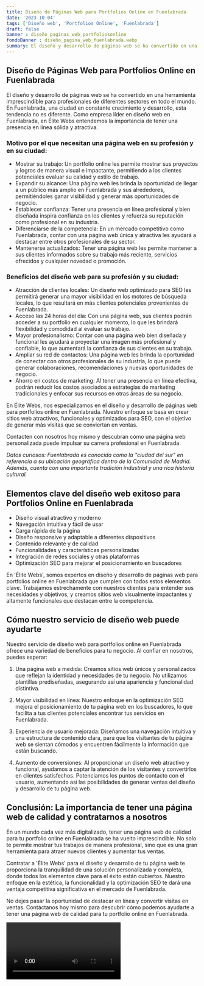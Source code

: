 ```yaml
---
title: Diseño de Páginas Web para Portfolios Online en Fuenlabrada
date: '2023-10-04'
tags: ['Diseño web', 'Portfolios Online', 'Fuenlabrada']
draft: false
banner : diseño_paginas_web_portfoliosonline
fondoBanner : diseño_pagina_web_fuenlabrada.webp
summary: El diseño y desarrollo de páginas web se ha convertido en una herramienta imprescindible para profesionales de diferentes sectores en todo el mundo. En Fuenlabrada, una ciudad en constante crecimiento y desarrollo, esta tendencia no es diferente. Como empresa líder en diseño web en Fuenlabrada, en Élite Webs entendemos la importancia de tener una presencia en línea sólida y atractiva.
---
```


## Diseño de Páginas Web para Portfolios Online en Fuenlabrada

El diseño y desarrollo de páginas web se ha convertido en una herramienta imprescindible para profesionales de diferentes sectores en todo el mundo. En Fuenlabrada, una ciudad en constante crecimiento y desarrollo, esta tendencia no es diferente. Como empresa líder en diseño web en Fuenlabrada, en Élite Webs entendemos la importancia de tener una presencia en línea sólida y atractiva.

### Motivo por el que necesitan una página web en su profesión y en su ciudad:

- Mostrar su trabajo: Un portfolio online les permite mostrar sus proyectos y logros de manera visual e impactante, permitiendo a los clientes potenciales evaluar su calidad y estilo de trabajo.
- Expandir su alcance: Una página web les brinda la oportunidad de llegar a un público más amplio en Fuenlabrada y sus alrededores, permitiéndoles ganar visibilidad y generar más oportunidades de negocio.
- Establecer confianza: Tener una presencia en línea profesional y bien diseñada inspira confianza en los clientes y refuerza su reputación como profesional en su industria.
- Diferenciarse de la competencia: En un mercado competitivo como Fuenlabrada, contar con una página web única y atractiva les ayudará a destacar entre otros profesionales de su sector.
- Mantenerse actualizados: Tener una página web les permite mantener a sus clientes informados sobre su trabajo más reciente, servicios ofrecidos y cualquier novedad o promoción.

### Beneficios del diseño web para su profesión y su ciudad:

- Atracción de clientes locales: Un diseño web optimizado para SEO les permitirá generar una mayor visibilidad en los motores de búsqueda locales, lo que resultará en más clientes potenciales provenientes de Fuenlabrada.
- Acceso las 24 horas del día: Con una página web, sus clientes podrán acceder a su portfolio en cualquier momento, lo que les brindará flexibilidad y comodidad al evaluar su trabajo.
- Mayor profesionalismo: Contar con una página web bien diseñada y funcional les ayudará a proyectar una imagen más profesional y confiable, lo que aumentará la confianza de sus clientes en su trabajo.
- Ampliar su red de contactos: Una página web les brinda la oportunidad de conectar con otros profesionales de su industria, lo que puede generar colaboraciones, recomendaciones y nuevas oportunidades de negocio.
- Ahorro en costos de marketing: Al tener una presencia en línea efectiva, podrán reducir los costos asociados a estrategias de marketing tradicionales y enfocar sus recursos en otras áreas de su negocio.

En Élite Webs, nos especializamos en el diseño y desarrollo de páginas web para portfolios online en Fuenlabrada. Nuestro enfoque se basa en crear sitios web atractivos, funcionales y optimizados para SEO, con el objetivo de generar más visitas que se conviertan en ventas.

Contacten con nosotros hoy mismo y descubran cómo una página web personalizada puede impulsar su carrera profesional en Fuenlabrada.

*Datos curiosos: Fuenlabrada es conocida como la "ciudad del sur" en referencia a su ubicación geográfica dentro de la Comunidad de Madrid. Además, cuenta con una importante tradición industrial y una rica historia cultural.*

<GifSeo />

<Cta />

## Elementos clave del diseño web exitoso para Portfolios Online en Fuenlabrada

- Diseño visual atractivo y moderno
- Navegación intuitiva y fácil de usar
- Carga rápida de la página
- Diseño responsive y adaptable a diferentes dispositivos
- Contenido relevante y de calidad
- Funcionalidades y características personalizadas
- Integración de redes sociales y otras plataformas
- Optimización SEO para mejorar el posicionamiento en buscadores

En 'Élite Webs', somos expertos en diseño y desarrollo de páginas web para portfolios online en Fuenlabrada que cumplen con todos estos elementos clave. Trabajamos estrechamente con nuestros clientes para entender sus necesidades y objetivos, y creamos sitios web visualmente impactantes y altamente funcionales que destacan entre la competencia.

## Cómo nuestro servicio de diseño web puede ayudarte

Nuestro servicio de diseño web para portfolios online en Fuenlabrada ofrece una variedad de beneficios para tu negocio. Al confiar en nosotros, puedes esperar:

1. Una página web a medida: Creamos sitios web únicos y personalizados que reflejan la identidad y necesidades de tu negocio. No utilizamos plantillas prediseñadas, asegurando así una apariencia y funcionalidad distintiva.

2. Mayor visibilidad en línea: Nuestro enfoque en la optimización SEO mejora el posicionamiento de tu página web en los buscadores, lo que facilita a tus clientes potenciales encontrar tus servicios en Fuenlabrada.

3. Experiencia de usuario mejorada: Diseñamos una navegación intuitiva y una estructura de contenido clara, para que los visitantes de tu página web se sientan cómodos y encuentren fácilmente la información que están buscando.

4. Aumento de conversiones: Al proporcionar un diseño web atractivo y funcional, ayudamos a captar la atención de los visitantes y convertirlos en clientes satisfechos. Potenciamos los puntos de contacto con el usuario, aumentando así las posibilidades de generar ventas del diseño y desarrollo de tu página web.

## Conclusión: La importancia de tener una página web de calidad y contratarnos a nosotros

En un mundo cada vez más digitalizado, tener una página web de calidad para tu portfolio online en Fuenlabrada se ha vuelto imprescindible. No solo te permite mostrar tus trabajos de manera profesional, sino que es una gran herramienta para atraer nuevos clientes y aumentar tus ventas.

Contratar a 'Élite Webs' para el diseño y desarrollo de tu página web te proporciona la tranquilidad de una solución personalizada y completa, donde todos los elementos clave para el éxito están cubiertos. Nuestro enfoque en la estética, la funcionalidad y la optimización SEO te dará una ventaja competitiva significativa en el mercado de Fuenlabrada.

No dejes pasar la oportunidad de destacar en línea y convertir visitas en ventas. Contáctanos hoy mismo para descubrir cómo podemos ayudarte a tener una página web de calidad para tu portfolio online en Fuenlabrada.

<Video />

<CtaBot job='Portfolios Online' city='Fuenlabrada'/>

<Gmaps query='Fuenlabrada+españa+maps' />
